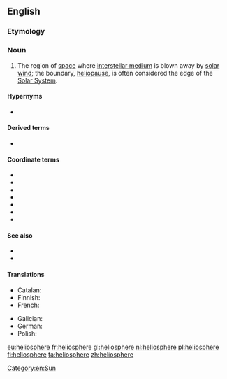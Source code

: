 {{also|héliosphère}}
==English==
{{wikipedia}}

===Etymology===
{{confix|helio|sphere|lang=en}}

===Noun===
{{en-noun}}

# {{lb|en|astronomy}} The region of [[space]] where [[interstellar medium]] is blown away by [[solar wind]]; the boundary, [[heliopause]], is often considered the edge of the [[Solar System]].

====Hypernyms====
* {{l|en|astrosphere}}

====Derived terms====
* {{l|en|heliospheric}}

====Coordinate terms====
* {{l|en|bow shock}}
* {{l|en|heliopause}}
* {{l|en|heliosheath}}
* {{l|en|inner heliosphere}}
* {{l|en|termination shock}}
* {{l|en|solar magnetosphere}}
* {{l|en|solar wind}}

====See also====
* {{l|en|stellar magnetosphere}}
* {{l|en|stellar wind}}

====Translations====
{{trans-top|region of space}}
* Catalan: {{t|ca|heliosfera|f}}
* Finnish: {{t+|fi|heliosfääri}}
* French: {{t+|fr|héliosphère|f}}
{{trans-mid}}
* Galician: {{t+|gl|heliosfera|f}}
* German: {{t+|de|Heliosphäre|f}}
* Polish: {{t+|pl|heliosfera|f}}
{{trans-bottom}}

[[Category:en:Sun]]

[[eu:heliosphere]]
[[fr:heliosphere]]
[[gl:heliosphere]]
[[nl:heliosphere]]
[[pl:heliosphere]]
[[fi:heliosphere]]
[[ta:heliosphere]]
[[zh:heliosphere]]
